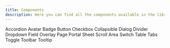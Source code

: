 ```yaml
---
title: Components
description: Here you can find all the components available in the library. More components are on their way, join the community to stay in the loop!
---
```


<DocsSection>
<div className='grid g-medium-30'>

<DocsLink to="/docs/components/accordion" target="_blank">
  Accordion
</DocsLink>

<DocsLink to="/docs/components/avatar" target="_blank">
  Avatar
</DocsLink>

<DocsLink to="/docs/components/badge" target="_blank">
  Badge
</DocsLink>

<DocsLink to="/docs/components/button" target="_blank">
  Button
</DocsLink>

<DocsLink to="/docs/components/checkbox" target="_blank">
  Checkbox
</DocsLink>

<DocsLink to="/docs/components/collapsible" target="_blank">
  Collapsible
</DocsLink>

<DocsLink to="/docs/components/dialog" target="_blank">
  Dialog
</DocsLink>

<DocsLink to="/docs/components/divider" target="_blank">
  Divider
</DocsLink>

<DocsLink to="/docs/components/dropdown" target="_blank">
  Dropdown
</DocsLink>

<DocsLink to="/docs/components/field" target="_blank">
  Field
</DocsLink>

<DocsLink to="/docs/components/overlay" target="_blank">
  Overlay
</DocsLink>

<DocsLink to="/docs/components/page" target="_blank">
  Page
</DocsLink>

<DocsLink to="/docs/components/portal" target="_blank">
  Portal
</DocsLink>

<DocsLink to="/docs/components/sheet" target="_blank">
  Sheet
</DocsLink>

<DocsLink to="/docs/components/scrollarea" target="_blank">
  Scroll Area
</DocsLink>

<DocsLink to="/docs/components/Switch" target="_blank">
  Switch
</DocsLink>

<DocsLink to="/docs/components/table" target="_blank">
  Table
</DocsLink>

<DocsLink to="/docs/components/tabs" target="_blank">
  Tabs
</DocsLink>

<DocsLink to="/docs/components/toggle" target="_blank">
  Toggle
</DocsLink>

<DocsLink to="/docs/components/toolbar" target="_blank">
  Toolbar
</DocsLink>

<DocsLink to="/docs/components/tooltip" target="_blank">
  Tooltip
</DocsLink>

</div>
</DocsSection>
